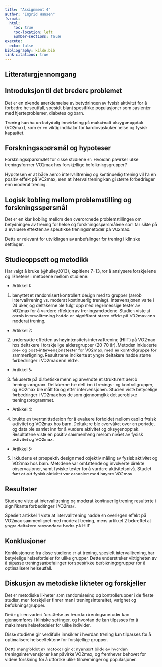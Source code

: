 ```yaml
---
title: "Assignment 4"
author: "Ingrid Hansen"
format: 
  html:
    toc: true
    toc-location: left
    number-sections: false
execute: 
  echo: false
bibliography: kilde.bib
link-citations: true
---
```



## Litteraturgjennomgang

## Introduksjon til det bredere problemet

Det er en økende anerkjennelse av betydningen av fysisk aktivitet for å forbedre helseutfall, spesielt blant spesifikke populasjoner som pasienter med hjerteproblemer, diabetes og barn. 

Trening kan ha en betydelig innvirkning på maksimalt oksygenopptak (VO2max), som er en viktig indikator for kardiovaskulær helse og fysisk kapasitet.

## Forskningsspørsmål og hypoteser

Forskningsspørsmålet for disse studiene er: Hvordan påvirker ulike treningsformer VO2max hos forskjellige befolkningsgrupper?

Hypotesen er at både aerob intervalltrening og kontinuerlig trening vil ha en positiv effekt på VO2max, men at intervalltrening kan gi større forbedringer enn moderat trening.

## Logisk kobling mellom problemstilling og forskningsspørsmål
Det er en klar kobling mellom den overordnede problemstillingen om betydningen av trening for helse og forskningsspørsmålene som tar sikte på å evaluere effekten av spesifikke treningsmetoder på VO2max. 

Dette er relevant for utviklingen av anbefalinger for trening i kliniske settinger.

## Studieoppsett og metodikk

Har valgt å bruke (@hulley2013), kapitlene 7–13, for å analysere forskjellene og likhetene i metodene mellom studiene:

-	Artikkel 1: 

(@mcKelvie2007) benyttet et randomisert kontrollert design med to grupper (aerob intervalltrening vs. moderat kontinuerlig trening). Intervensjonen varte i 24 uker, og deltakerne ble fulgt opp med regelmessige tester av VO2max for å vurdere effekten av treningsmetodene. Studien viste at aerob intervalltrening hadde en signifikant større effekt på VO2max enn moderat trening.

-	Artikkel 2:

(@hayes2017) undersøkte effekten av høyintensitets intervalltrening (HIIT) på VO2max hos deltakere i forskjellige aldersgrupper (20-70 år). Metoden inkluderte pre- og post-intervensjonstester for VO2max, med en kontrollgruppe for sammenligning. Resultatene indikerte at yngre deltakere hadde større forbedringer i VO2max enn eldre.

-	Artikkel 3:

(@arun2019) fokuserte på diabetiske menn og anvendte et strukturert aerob treningsprogram. Deltakerne ble delt inn i trenings- og kontrollgrupper, og VO2max ble målt før og etter intervensjonen. Studien viste betydelige forbedringer i VO2max hos de som gjennomgikk det aerobiske treningsprogrammet.

-	Artikkel 4:

(@barnett2015) brukte en tverrsnittsdesign for å evaluere forholdet mellom daglig fysisk aktivitet og VO2max hos barn. Deltakere ble overvåket over en periode, og data ble samlet inn for å vurdere aktivitet og oksygenopptak. Resultatene viste en positiv sammenheng mellom nivået av fysisk aktivitet og VO2max.

-	Artikkel 5:

(@andersen2005) inkluderte et prospektiv design med objektiv måling av fysisk aktivitet og VO2max hos barn. Metodene var omfattende og involverte direkte observasjoner, samt fysiske tester for å vurdere aktivitetsnivå. Studiet fant at økt fysisk aktivitet var assosiert med høyere VO2max.

## Resultater
Studiene viste at intervalltrening og moderat kontinuerlig trening resulterte i signifikante forbedringer i VO2max.

Spesielt artikkel 1 viste at intervalltrening hadde en overlegen effekt på VO2max sammenlignet med moderat trening, mens artikkel 2 bekreftet at yngre deltakere responderte bedre på HIIT.

## Konklusjoner
Konklusjonene fra disse studiene er at trening, spesielt intervalltrening, har betydelige helsefordeler for ulike grupper. Dette understreker viktigheten av å tilpasse treningsanbefalinger for spesifikke befolkningsgrupper for å optimalisere helseutfall.

## Diskusjon av metodiske likheter og forskjeller
Det er metodiske likheter som randomisering og kontrollgrupper i de fleste studier, men forskjeller finner man i treningsintensitet, varighet og befolkningsgrupper. 

Dette gir en variert forståelse av hvordan treningsmetoder kan gjennomføres i kliniske settinger, og hvordan de kan tilpasses for å maksimere helsefordeler for ulike individer.

Disse studiene gir verdifulle innsikter i hvordan trening kan tilpasses for å optimalisere helseeffektene for forskjellige grupper.

Dette mangfoldet av metoder gir et nyansert bilde av hvordan treningsintervensjoner kan påvirke VO2max, og fremhever behovet for videre forskning for å utforske ulike tilnærminger og populasjoner.







